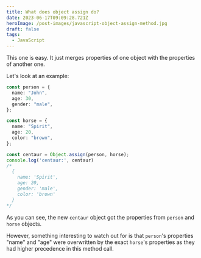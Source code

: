 ---
title: What does object assign do?
date: 2023-06-17T09:09:28.721Z
heroImage: /post-images/javascript-object-assign-method.jpg
draft: false
tags:
  - JavaScript
---

This one is easy. It just merges properties of one object with the properties of another one.

Let's look at an example:

```typescript
const person = {
  name: "John",
  age: 30,
  gender: "male",
};

const horse = {
  name: "Spirit",
  age: 20,
  color: "brown",
};

const centaur = Object.assign(person, horse);
console.log('centaur:', centaur)
/*
  {
    name: 'Spirit',
    age: 20,
    gender: 'male',
    color: 'brown'
  }
*/

```

As you can see, the new `centaur` object got the properties from `person` and `horse` objects.

However, something interesting to watch out for is that `person`'s properties "name" and "age" were overwritten by the exact `horse`'s properties as they had higher precedence in this method call.